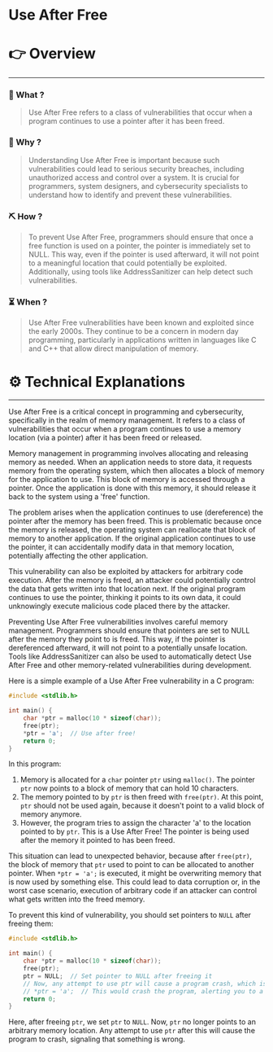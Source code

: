 # Use After Free


# 👉 Overview

---

### 👀 What ?

> Use After Free refers to a class of vulnerabilities that occur when a program continues to use a pointer after it has been freed.
> 

### 🧐 Why ?

> Understanding Use After Free is important because such vulnerabilities could lead to serious security breaches, including unauthorized access and control over a system. It is crucial for programmers, system designers, and cybersecurity specialists to understand how to identify and prevent these vulnerabilities.
> 

### ⛏️ How ?

> To prevent Use After Free, programmers should ensure that once a free function is used on a pointer, the pointer is immediately set to NULL. This way, even if the pointer is used afterward, it will not point to a meaningful location that could potentially be exploited. Additionally, using tools like AddressSanitizer can help detect such vulnerabilities.
> 

### ⏳ When ?

> Use After Free vulnerabilities have been known and exploited since the early 2000s. They continue to be a concern in modern day programming, particularly in applications written in languages like C and C++ that allow direct manipulation of memory.
> 

# ⚙️ Technical Explanations

---

Use After Free is a critical concept in programming and cybersecurity, specifically in the realm of memory management. It refers to a class of vulnerabilities that occur when a program continues to use a memory location (via a pointer) after it has been freed or released.

Memory management in programming involves allocating and releasing memory as needed. When an application needs to store data, it requests memory from the operating system, which then allocates a block of memory for the application to use. This block of memory is accessed through a pointer. Once the application is done with this memory, it should release it back to the system using a 'free' function.

The problem arises when the application continues to use (dereference) the pointer after the memory has been freed. This is problematic because once the memory is released, the operating system can reallocate that block of memory to another application. If the original application continues to use the pointer, it can accidentally modify data in that memory location, potentially affecting the other application.

This vulnerability can also be exploited by attackers for arbitrary code execution. After the memory is freed, an attacker could potentially control the data that gets written into that location next. If the original program continues to use the pointer, thinking it points to its own data, it could unknowingly execute malicious code placed there by the attacker.

Preventing Use After Free vulnerabilities involves careful memory management. Programmers should ensure that pointers are set to NULL after the memory they point to is freed. This way, if the pointer is dereferenced afterward, it will not point to a potentially unsafe location. Tools like AddressSanitizer can also be used to automatically detect Use After Free and other memory-related vulnerabilities during development.

Here is a simple example of a Use After Free vulnerability in a C program:

```c
#include <stdlib.h>

int main() {
    char *ptr = malloc(10 * sizeof(char));
    free(ptr);
    *ptr = 'a';  // Use after free!
    return 0;
}

```

In this program:

1. Memory is allocated for a `char` pointer `ptr` using `malloc()`. The pointer `ptr` now points to a block of memory that can hold 10 characters.
2. The memory pointed to by `ptr` is then freed with `free(ptr)`. At this point, `ptr` should not be used again, because it doesn't point to a valid block of memory anymore.
3. However, the program tries to assign the character 'a' to the location pointed to by `ptr`. This is a Use After Free! The pointer is being used after the memory it pointed to has been freed.

This situation can lead to unexpected behavior, because after `free(ptr)`, the block of memory that `ptr` used to point to can be allocated to another pointer. When `*ptr = 'a';` is executed, it might be overwriting memory that is now used by something else. This could lead to data corruption or, in the worst case scenario, execution of arbitrary code if an attacker can control what gets written into the freed memory.

To prevent this kind of vulnerability, you should set pointers to `NULL` after freeing them:

```c
#include <stdlib.h>

int main() {
    char *ptr = malloc(10 * sizeof(char));
    free(ptr);
    ptr = NULL;  // Set pointer to NULL after freeing it
    // Now, any attempt to use ptr will cause a program crash, which is better than a silent vulnerability:
    // *ptr = 'a';  // This would crash the program, alerting you to a bug
    return 0;
}

```

Here, after freeing `ptr`, we set `ptr` to `NULL`. Now, `ptr` no longer points to an arbitrary memory location. Any attempt to use `ptr` after this will cause the program to crash, signaling that something is wrong.
